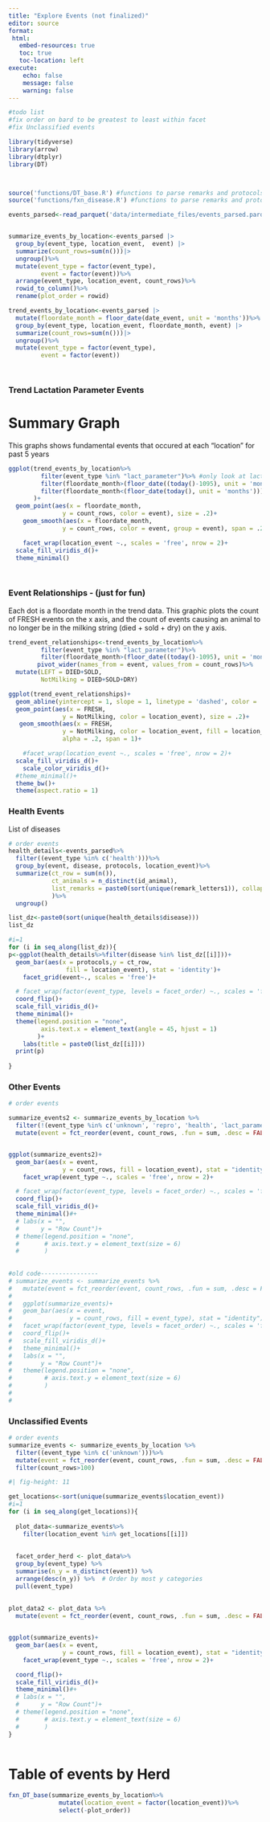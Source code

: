 ---
title: "Explore Events (not finalized)"
editor: source
format: 
 html:
   embed-resources: true
   toc: true
   toc-location: left
execute:
    echo: false
    message: false
    warning: false
---


```{r}
#todo list
#fix order on bard to be greatest to least within facet
#fix Unclassified events
```


```{r}
library(tidyverse)
library(arrow)
library(dtplyr)
library(DT)



source('functions/DT_base.R') #functions to parse remarks and protocols
source('functions/fxn_disease.R') #functions to parse remarks and protocols

events_parsed<-read_parquet('data/intermediate_files/events_parsed.parquet')


summarize_events_by_location<-events_parsed |> 
  group_by(event_type, location_event,  event) |> 
  summarize(count_rows=sum(n()))|>
  ungroup()%>%
  mutate(event_type = factor(event_type), 
         event = factor(event))%>%
  arrange(event_type, location_event, count_rows)%>%
  rowid_to_column()%>%
  rename(plot_order = rowid)

trend_events_by_location<-events_parsed |> 
  mutate(floordate_month = floor_date(date_event, unit = 'months'))%>%
  group_by(event_type, location_event, floordate_month, event) |> 
  summarize(count_rows=sum(n()))|>
  ungroup()%>%
  mutate(event_type = factor(event_type), 
         event = factor(event))




```



### Trend Lactation Parameter Events

# Summary Graph

This graphs shows fundamental events that occured at each "location" for past 5 years

```{r}


ggplot(trend_events_by_location%>%
         filter(event_type %in% "lact_parameter")%>% #only look at lactation parameter events
         filter(floordate_month>(floor_date((today()-1095), unit = 'months')))%>% #only look back 3 years
         filter(floordate_month<(floor_date(today(), unit = 'months'))) #don't include the current month because it isn't complete
       )+
  geom_point(aes(x = floordate_month,
               y = count_rows, color = event), size = .2)+
    geom_smooth(aes(x = floordate_month,
               y = count_rows, color = event, group = event), span = .2, se = FALSE)+

    facet_wrap(location_event ~., scales = 'free', nrow = 2)+
  scale_fill_viridis_d()+
  theme_minimal()

  
```

### Event Relationships - (just for fun)

Each dot is a  floordate month in the trend data.  This graphic plots the count of FRESH events on the x axis, and the count of events causing an animal to no longer be in the milking string (died + sold + dry) on the y axis.


```{r}

trend_event_relationships<-trend_events_by_location%>%
         filter(event_type %in% "lact_parameter")%>%
         filter(floordate_month>(floor_date((today()-1095), unit = 'months')))%>%
        pivot_wider(names_from = event, values_from = count_rows)%>%
  mutate(LEFT = DIED+SOLD,
         NotMilking = DIED+SOLD+DRY)

ggplot(trend_event_relationships)+
  geom_abline(yintercept = 1, slope = 1, linetype = 'dashed', color = 'grey')+
  geom_point(aes(x = FRESH,
               y = NotMilking, color = location_event), size = .2)+
   geom_smooth(aes(x = FRESH,
               y = NotMilking, color = location_event, fill = location_event),
               alpha = .2, span = 1)+

    #facet_wrap(location_event ~., scales = 'free', nrow = 2)+
  scale_fill_viridis_d()+
    scale_color_viridis_d()+
  #theme_minimal()+
  theme_bw()+
  theme(aspect.ratio = 1)


```


### Health Events

List of diseases
```{r}
# order events
health_details<-events_parsed%>% 
  filter((event_type %in% c('health')))%>%
  group_by(event, disease, protocols, location_event)%>%
  summarize(ct_row = sum(n()), 
            ct_animals = n_distinct(id_animal), 
            list_remarks = paste0(sort(unique(remark_letters1)), collapse = ',')
            )%>%
  ungroup()

list_dz<-paste0(sort(unique(health_details$disease)))
list_dz
```


```{r}
#i=1
for (i in seq_along(list_dz)){
p<-ggplot(health_details%>%filter(disease %in% list_dz[[i]]))+
  geom_bar(aes(x = protocols,y = ct_row,
                fill = location_event), stat = 'identity')+
    facet_grid(event~., scales = 'free')+

  # facet_wrap(factor(event_type, levels = facet_order) ~., scales = 'free', nrow = 2)+
  coord_flip()+
  scale_fill_viridis_d()+
  theme_minimal()+
  theme(legend.position = "none",
         axis.text.x = element_text(angle = 45, hjust = 1)
        )+
    labs(title = paste0(list_dz[[i]]))
  print(p)
  
}

```


### Other Events


```{r}
# order events

summarize_events2 <- summarize_events_by_location %>%
  filter(!(event_type %in% c('unknown', 'repro', 'health', 'lact_parameter')))%>%
  mutate(event = fct_reorder(event, count_rows, .fun = sum, .desc = FALSE)) 


ggplot(summarize_events2)+
  geom_bar(aes(x = event,
               y = count_rows, fill = location_event), stat = "identity")+
    facet_wrap(event_type ~., scales = 'free', nrow = 2)+

  # facet_wrap(factor(event_type, levels = facet_order) ~., scales = 'free', nrow = 2)+
  coord_flip()+
  scale_fill_viridis_d()+
  theme_minimal()#+
  # labs(x = "",
  #      y = "Row Count")+
  # theme(legend.position = "none",
  #       # axis.text.y = element_text(size = 6)
  #       )
  
  
#old code----------------
# summarize_events <- summarize_events %>%
#   mutate(event = fct_reorder(event, count_rows, .fun = sum, .desc = FALSE)) 
# 
#   ggplot(summarize_events)+
#   geom_bar(aes(x = event,
#                y = count_rows, fill = event_type), stat = "identity")+
#   facet_wrap(factor(event_type, levels = facet_order) ~., scales = 'free')+
#   coord_flip()+
#   scale_fill_viridis_d()+
#   theme_minimal()+
#   labs(x = "",
#        y = "Row Count")+
#   theme(legend.position = "none",
#         # axis.text.y = element_text(size = 6)
#         )
#   
#   

```

### Unclassified Events



```{r}
# order events
summarize_events <- summarize_events_by_location %>%
  filter((event_type %in% c('unknown')))%>%
  mutate(event = fct_reorder(event, count_rows, .fun = sum, .desc = FALSE)) %>%
  filter(count_rows>100)

```


```{r}
#| fig-height: 11

get_locations<-sort(unique(summarize_events$location_event))
#i=1
for (i in seq_along(get_locations)){
  
  plot_data<-summarize_events%>%
    filter(location_event %in% get_locations[[i]])
  
  
  facet_order_herd <- plot_data%>%
  group_by(event_type) %>%
  summarise(n_y = n_distinct(event)) %>%
  arrange(desc(n_y)) %>%  # Order by most y categories
  pull(event_type)
  
  
plot_data2 <- plot_data %>%
  mutate(event = fct_reorder(event, count_rows, .fun = sum, .desc = FALSE)) 


ggplot(summarize_events)+
  geom_bar(aes(x = event,
               y = count_rows, fill = location_event), stat = "identity")+
    facet_wrap(event_type ~., scales = 'free', nrow = 2)+

  coord_flip()+
  scale_fill_viridis_d()+
  theme_minimal()#+
  # labs(x = "",
  #      y = "Row Count")+
  # theme(legend.position = "none",
  #       # axis.text.y = element_text(size = 6)
  #       )
}
  
```


# Table of events by Herd

```{r}
fxn_DT_base(summarize_events_by_location%>%
              mutate(location_event = factor(location_event))%>%
              select(-plot_order))
```




